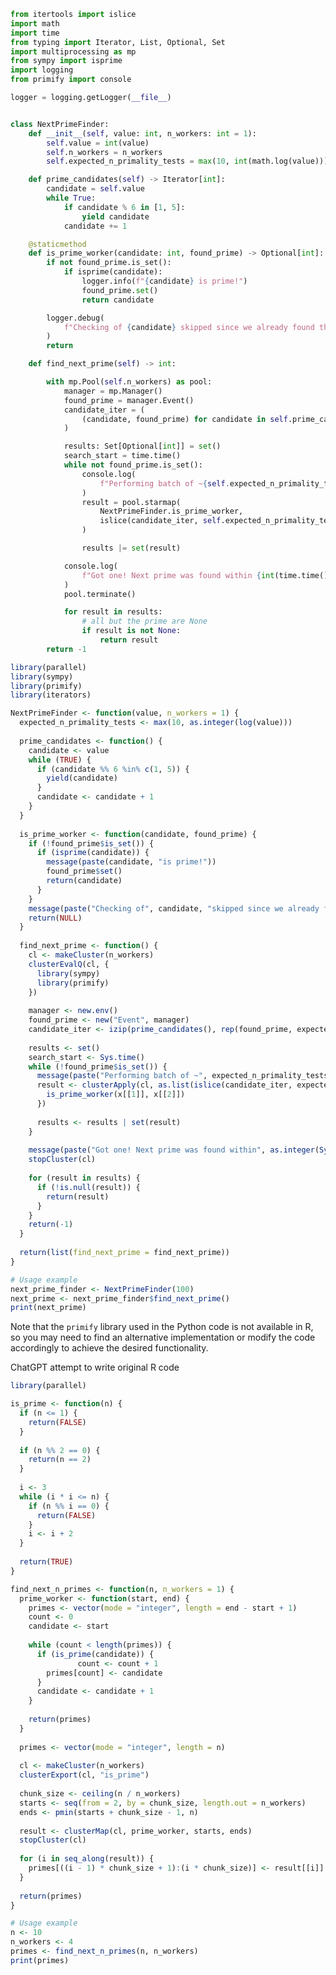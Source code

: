```python
from itertools import islice
import math
import time
from typing import Iterator, List, Optional, Set
import multiprocessing as mp
from sympy import isprime
import logging
from primify import console

logger = logging.getLogger(__file__)


class NextPrimeFinder:
    def __init__(self, value: int, n_workers: int = 1):
        self.value = int(value)
        self.n_workers = n_workers
        self.expected_n_primality_tests = max(10, int(math.log(value)))

    def prime_candidates(self) -> Iterator[int]:
        candidate = self.value
        while True:
            if candidate % 6 in [1, 5]:
                yield candidate
            candidate += 1

    @staticmethod
    def is_prime_worker(candidate: int, found_prime) -> Optional[int]:
        if not found_prime.is_set():
            if isprime(candidate):
                logger.info(f"{candidate} is prime!")
                found_prime.set()
                return candidate

        logger.debug(
            f"Checking of {candidate} skipped since we already found the next prime"
        )
        return

    def find_next_prime(self) -> int:

        with mp.Pool(self.n_workers) as pool:
            manager = mp.Manager()
            found_prime = manager.Event()
            candidate_iter = (
                (candidate, found_prime) for candidate in self.prime_candidates()
            )

            results: Set[Optional[int]] = set()
            search_start = time.time()
            while not found_prime.is_set():
                console.log(
                    f"Performing batch of ~{self.expected_n_primality_tests} primality tests. We rarely need more than one batch.",
                )
                result = pool.starmap(
                    NextPrimeFinder.is_prime_worker,
                    islice(candidate_iter, self.expected_n_primality_tests),
                )

                results |= set(result)

            console.log(
                f"Got one! Next prime was found within {int(time.time()- search_start) + 1}s"
            )
            pool.terminate()

            for result in results:
                # all but the prime are None
                if result is not None:
                    return result
        return -1
```

```r

library(parallel)
library(sympy)
library(primify)
library(iterators)

NextPrimeFinder <- function(value, n_workers = 1) {
  expected_n_primality_tests <- max(10, as.integer(log(value)))
  
  prime_candidates <- function() {
    candidate <- value
    while (TRUE) {
      if (candidate %% 6 %in% c(1, 5)) {
        yield(candidate)
      }
      candidate <- candidate + 1
    }
  }
  
  is_prime_worker <- function(candidate, found_prime) {
    if (!found_prime$is_set()) {
      if (isprime(candidate)) {
        message(paste(candidate, "is prime!"))
        found_prime$set()
        return(candidate)
      }
    }
    message(paste("Checking of", candidate, "skipped since we already found the next prime"))
    return(NULL)
  }
  
  find_next_prime <- function() {
    cl <- makeCluster(n_workers)
    clusterEvalQ(cl, {
      library(sympy)
      library(primify)
    })
    
    manager <- new.env()
    found_prime <- new("Event", manager)
    candidate_iter <- izip(prime_candidates(), rep(found_prime, expected_n_primality_tests))
    
    results <- set()
    search_start <- Sys.time()
    while (!found_prime$is_set()) {
      message(paste("Performing batch of ~", expected_n_primality_tests, "primality tests. We rarely need more than one batch."))
      result <- clusterApply(cl, as.list(islice(candidate_iter, expected_n_primality_tests)), function(x) {
        is_prime_worker(x[[1]], x[[2]])
      })
      
      results <- results | set(result)
    }
    
    message(paste("Got one! Next prime was found within", as.integer(Sys.time() - search_start) + 1, "s"))
    stopCluster(cl)
    
    for (result in results) {
      if (!is.null(result)) {
        return(result)
      }
    }
    return(-1)
  }
  
  return(list(find_next_prime = find_next_prime))
}

# Usage example
next_prime_finder <- NextPrimeFinder(100)
next_prime <- next_prime_finder$find_next_prime()
print(next_prime)
```

Note that the `primify` library used in the Python code is not available in R, so you may need to find an alternative implementation or modify the code accordingly to achieve the desired functionality.

ChatGPT attempt to write original R code  
```r
library(parallel)

is_prime <- function(n) {
  if (n <= 1) {
    return(FALSE)
  }
  
  if (n %% 2 == 0) {
    return(n == 2)
  }
  
  i <- 3
  while (i * i <= n) {
    if (n %% i == 0) {
      return(FALSE)
    }
    i <- i + 2
  }
  
  return(TRUE)
}

find_next_n_primes <- function(n, n_workers = 1) {
  prime_worker <- function(start, end) {
    primes <- vector(mode = "integer", length = end - start + 1)
    count <- 0
    candidate <- start
    
    while (count < length(primes)) {
      if (is_prime(candidate)) {
               count <- count + 1
        primes[count] <- candidate
      }
      candidate <- candidate + 1
    }
    
    return(primes)
  }
  
  primes <- vector(mode = "integer", length = n)
  
  cl <- makeCluster(n_workers)
  clusterExport(cl, "is_prime")
  
  chunk_size <- ceiling(n / n_workers)
  starts <- seq(from = 2, by = chunk_size, length.out = n_workers)
  ends <- pmin(starts + chunk_size - 1, n)
  
  result <- clusterMap(cl, prime_worker, starts, ends)
  stopCluster(cl)
  
  for (i in seq_along(result)) {
    primes[((i - 1) * chunk_size + 1):(i * chunk_size)] <- result[[i]]
  }
  
  return(primes)
}

# Usage example
n <- 10
n_workers <- 4
primes <- find_next_n_primes(n, n_workers)
print(primes)
```

